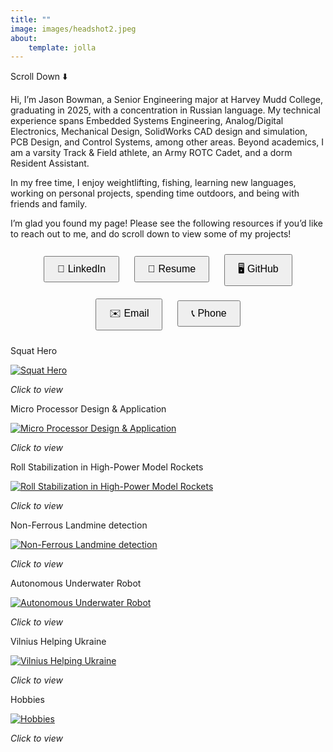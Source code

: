 ```yaml
---
title: ""
image: images/headshot2.jpeg
about:
    template: jolla
---
```


<!-- Custom spacing with inline HTML and CSS -->
<div style="margin-bottom: 0px;"></div>

<!-- Scroll Indicator -->
<div class="scroll-indicator">
  <p>Scroll Down ⬇️</p>
</div>

Hi, I’m Jason Bowman, a Senior Engineering major at Harvey Mudd College, graduating in 2025, with a concentration in Russian language. My technical experience spans Embedded Systems Engineering, Analog/Digital Electronics, Mechanical Design, SolidWorks CAD design and simulation, PCB Design, and Control Systems, among other areas. Beyond academics, I am a varsity Track & Field athlete, an Army ROTC Cadet, and a dorm Resident Assistant.

In my free time, I enjoy weightlifting, fishing, learning new languages, working on personal projects, spending time outdoors, and being with friends and family.

I’m glad you found my page! Please see the following resources if you’d like to reach out to me, and do scroll down to view some of my projects!

<div style="text-align: center;">
  <a href="https://www.linkedin.com/in/jasonbbowman/" target="_blank" style="text-decoration: none;">
    <button style="margin: 10px; padding: 10px 20px; font-size: 16px; cursor: pointer;">
      🔗 LinkedIn
    </button>
  </a>
  <a href="https://drive.google.com/file/d/10qjjs2CrcpYqNsFiZMWL6zO_XjcaD9cc/view?usp=sharing" target="_blank" style="text-decoration: none;">
    <button style="margin: 10px; padding: 10px 20px; font-size: 16px; cursor: pointer;">
      📄 Resume
    </button>
  </a>
  <a href="https://github.com/jasonbowman55" target="_blank" style="text-decoration: none;">
    <button style="margin: 10px; padding: 10px 20px; font-size: 16px; cursor: pointer;">
      🖥️ GitHub
    </button>
  </a>
  <a href="mailto:jbowman@hmc.edu" target="_blank" style="text-decoration: none;">
    <button style="margin: 10px; padding: 10px 20px; font-size: 16px; cursor: pointer;">
      ✉️ Email
    </button>
  </a>
  <a href="tel:+19712676838" target="_blank" style="text-decoration: none;">
    <button style="margin: 10px; padding: 10px 20px; font-size: 16px; cursor: pointer;">
      📞 Phone
    </button>
  </a>
</div>
<!-- Squat Hero -->
<div class="project">
  <p class="title">Squat Hero</p>
  <a href="https://jasonbowman55.github.io/squat_hero_website/">
    <img src="images/full_mcu_imu.jpeg" alt="Squat Hero">
  </a>
  <p class="click-to-view">*<span>Click to view</span>*</p>
</div>

<!-- Micro Processor Design & Application -->
<div class="project">
  <p class="title">Micro Processor Design & Application</p>
  <a href="MicroP/lab_reports/index.qmd">
    <img src="images/microp.jpeg" alt="Micro Processor Design & Application">
  </a>
  <p class="click-to-view">*<span>Click to view</span>*</p>
</div>

<!-- Roll Stabilization in High-Power Model Rockets -->
<div class="project">
  <p class="title">Roll Stabilization in High-Power Model Rockets</p>
  <a href="ADD LINK HERE">
    <img src="images/HPR_Cover.jpeg" alt="Roll Stabilization in High-Power Model Rockets">
  </a>
  <p class="click-to-view">*<span>Click to view</span>*</p>
</div>

<!-- Non-Ferrous Landmine detection -->
<div class="project">
  <p class="title">Non-Ferrous Landmine detection</p>
  <a href="ADD LINK HERE">
    <img src="images/place_holder.jpeg" alt="Non-Ferrous Landmine detection">
  </a>
  <p class="click-to-view">*<span>Click to view</span>*</p>
</div>

<!-- Underwater Autonomous Robot -->
<div class="project">
  <p class="title">Autonomous Underwater Robot</p>
  <a href="E80/index.qmd">
    <img src="images/robot_underwater.jpeg" alt="Autonomous Underwater Robot">
  </a>
  <p class="click-to-view">*<span>Click to view</span>*</p>
</div>

<!-- Vilnius Helping Ukraine -->
<div class="project">
  <p class="title">Vilnius Helping Ukraine</p>
  <a href="https://sites.google.com/g.hmc.edu/vilnius-helping-ukraine/english">
    <img src="images/vilnius_helping_ukraine.jpeg" alt="Vilnius Helping Ukraine">
  </a>
  <p class="click-to-view">*<span>Click to view</span>*</p>
</div>

<!-- Hobbies -->
<div class="project">
  <p class="title">Hobbies</p>
  <a href="hobbies/index.qmd">
    <img src="images/shot_put.jpeg" alt="Hobbies">
  </a>
  <p class="click-to-view">*<span>Click to view</span>*</p>
</div>

<!-- Clear floats to avoid overlap -->
<div class="clear"></div>

